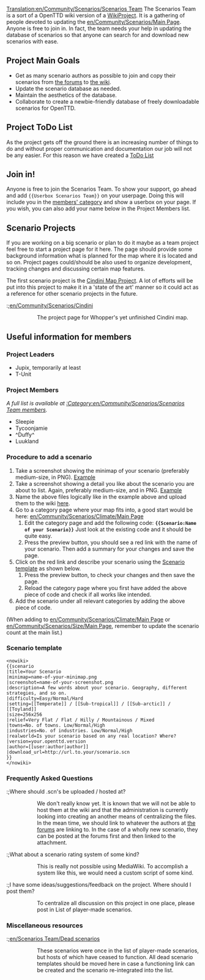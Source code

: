[[Translation:en/Community/Scenarios/Scenarios Team]]
The Scenarios Team is a sort of a OpenTTD wiki version of a [https://www.wikipedia.org/wiki/wikipedia:wikiproject WikiProject]. It is a gathering of people devoted to updating the [[en/Community/Scenarios/Main Page]]. Anyone is free to join in. In fact, the team needs your help in updating the database of scenarios so that anyone can search for and download new scenarios with ease.

==Project Main Goals==

* Get as many scenario authors as possible to join and copy their scenarios from [http://www.tt-forums.net/viewtopic.php?t=12481 the forums] to [[en/Community/Scenarios/Main Page|the wiki]].
* Update the scenario database as needed.
* Maintain the aesthetics of the database.
* Collaborate to create a newbie-friendly database of freely downloadable scenarios for OpenTTD.

== Project ToDo List ==
As the project gets off the ground there is an increasing number of things to do and without proper communication and documentation our job will not be any easier. For this reason we have created a [[en/Archive/Community/Scenarios Team ToDo List|ToDo List]]

==Join in!==

Anyone is free to join the Scenarios Team. To show your support, go ahead and add <code><nowiki>{{Userbox Scenarios Team}}</nowiki></code> on your userpage. Doing this will include you in the [[:Category:en/Community/Scenarios/Scenarios Team members|members' category]] and show a userbox on your page. If you wish, you can also add your name below in the Project Members list.

==Scenario Projects==

If you are working on a big scenario or plan to do it maybe as a team project feel free to start a
project page for it here. The page should provide some background information what is planned for the map where it is located and so on. Project pages could/should be also used to organize development, tracking changes and discussing certain map features.

The first scenario project is the [[en/Community/Scenarios/Cindini|Cindini Map Project]]. A lot of efforts will be put into this project to make it in a 'state of the art' manner so it could act as a reference for other scenario projects in the future.

:;[[en/Community/Scenarios/Cindini]]
::The project page for Whopper's yet unfinished Cindini map.

==Useful information for members==

===Project Leaders===

* Jupix, temporarily at least
* T-Unit

===Project Members===

''A full list is available at [[:Category:en/Community/Scenarios/Scenarios Team members]].''

*Sleepie
*Tycoonjamie
*^Duffy^
*Luukland

===Procedure to add a scenario===

# Take a screenshot showing the minimap of your scenario (preferably medium-size, in PNG). [http://wiki.openttd.org/index.php/File:Scn-echo-minimap.png Example]
# Take a screenshot showing a detail you like about the scenario you are about to list. Again, preferably medium-size, and in PNG. [http://wiki.openttd.org/index.php/File:Scn-echo-screenshot.png Example]
# Name the above files logically like in the example above and upload them to the wiki [[Special:Upload|here]].
# Go to a category page where your map fits into, a good start would be here: [[en/Community/Scenarios/Climate/Main Page]]
## Edit the category page and add the following code: '''<code><nowiki>{{Scenario:Name of your Scenario}}</nowiki></code>''' Just look at the existing code and it should be quite easy.
## Press the preview button, you should see a red link with the name of your scenario. Then add a summary for your changes and save the page.
# Click on the red link and describe your scenario using the [[Template:en/Community/Scenarios/Scenario|Scenario template]] as shown below.
## Press the preview button, to check your changes and then save the page.
## Reload the category page where you first have added the above piece of code and check if all works like intended.
# Add the scenario under all relevant categories by adding the above piece of code.

(When adding to [[en/Community/Scenarios/Climate/Main Page]] or [[en/Community/Scenarios/Size/Main Page]], remember to update the scenario count at the main list.)

===Scenario template===

<pre>
<nowiki>
{{scenario
|title=Your Scenario
|minimap=name-of-your-minimap.png
|screenshot=name-of-your-screenshot.png
|description=A few words about your scenario. Geography, different strategies, and so on.
|difficulty=Easy/Normal/Hard
|setting=[[Temperate]] / [[Sub-tropical]] / [[Sub-arctic]] / [[Toyland]]
|size=256x256
|relief=Very Flat / Flat / Hilly / Mountainous / Mixed
|towns=No. of towns. Low/Normal/High
|industries=No. of industries. Low/Normal/High
|realworld=Is your scenario based on any real location? Where?
|version=your.openttd.version
|author=[[user:author|author]]
|download_url=http://url.to.your/scenario.scn
}} 
</nowiki>
</pre>

===Frequently Asked Questions===

:;Where should .scn's be uploaded / hosted at?
::We don't really know yet. It is known that we will not be able to host them at the wiki and that the administration is currently looking into creating an another means of centralizing the files. In the mean time, we should link to whatever the authors at [http://www.tt-forums.net/viewtopic.php?t=12481 the forums] are linking to. In the case of a wholly new scenario, they can be posted at the forums first and then linked to the attachment.

:;What about a scenario rating system of some kind? 
::This is really not possible using MediaWiki. To accomplish a system like this, we would need a custom script of some kind.

:;I have some ideas/suggestions/feedback on the project. Where should I post them?
::To centralize all discussion on this project in one place, please post in List of player-made scenarios.

===Miscellaneous resources===

:;[[en/Scenarios Team/Dead scenarios]] 
::These scenarios were once in the list of player-made scenarios, but hosts of which have ceased to function. All dead scenario templates should be moved here in case a functioning link can be created and the scenario re-integrated into the list.